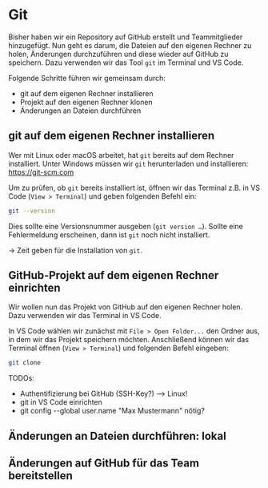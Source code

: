 
# Git

Bisher haben wir ein Repository auf GitHub erstellt und 
Teammitglieder hinzugefügt. Nun geht es darum, die Dateien
auf den eigenen Rechner zu holen, Änderungen durchzuführen
und diese wieder auf GitHub zu speichern. Dazu verwenden
wir das Tool `git` im Terminal und VS Code.

Folgende Schritte führen wir gemeinsam durch:

- git auf dem eigenen Rechner installieren
- Projekt auf den eigenen Rechner klonen
- Änderungen an Dateien durchführen


## git auf dem eigenen Rechner installieren

Wer mit Linux oder macOS arbeitet, hat `git` bereits auf dem
Rechner installiert. Unter Windows müssen wir `git`
herunterladen und installieren: https://git-scm.com

Um zu prüfen, ob `git` bereits installiert ist, öffnen wir
das Terminal z.B. in VS Code (`View > Terminal`) und geben 
folgenden Befehl ein:

```bash
git --version
```

Dies sollte eine Versionsnummer ausgeben (`git version …`). Sollte eine 
Fehlermeldung erscheinen, dann ist `git` noch nicht installiert. 

&rarr; Zeit geben für die Installation von `git`.

## GitHub-Projekt auf dem eigenen Rechner einrichten

Wir wollen nun das Projekt von GitHub auf den eigenen Rechner
holen. Dazu verwenden wir das Terminal in VS Code.

In VS Code wählen wir zunächst mit `File > Open Folder...` den
Ordner aus, in dem wir das Projekt speichern möchten. 
Anschließend können wir das Terminal öffnen (`View > Terminal`)
und folgenden Befehl eingeben:

```bash
git clone
```

TODOs: 
- Authentifizierung bei GitHub (SSH-Key?) --> Linux!
- git in VS Code einrichten
- git config --global user.name "Max Mustermann" nötig?

## Änderungen an Dateien durchführen: lokal

## Änderungen auf GitHub für das Team bereitstellen